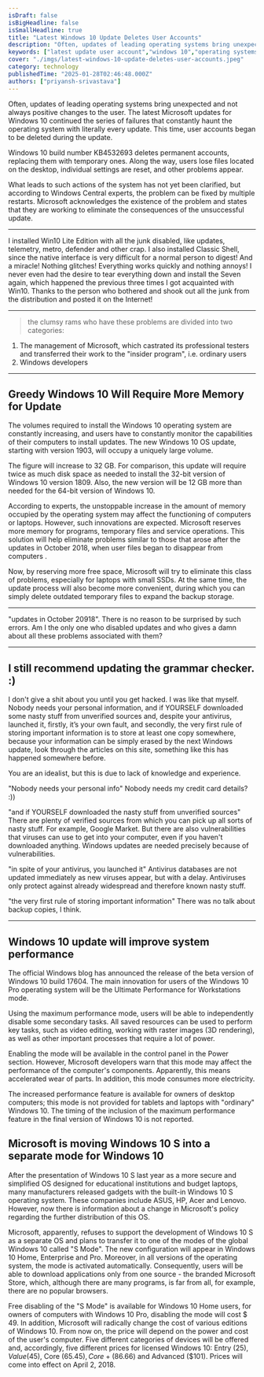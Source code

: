 ```yaml
---
isDraft: false
isBigHeadline: false
isSmallHeadline: true
title: "Latest Windows 10 Update Deletes User Accounts"
description: "Often, updates of leading operating systems bring unexpected and not always positive changes to the user."
keywords: ["latest update user account","windows 10","operating systems bring unexpected"]
cover: "./imgs/latest-windows-10-update-deletes-user-accounts.jpeg"
category: technology
publishedTime: "2025-01-28T02:46:48.000Z"
authors: ["priyansh-srivastava"]
---
```

Often, updates of leading operating systems bring unexpected and not always positive changes to the user. The latest Microsoft updates for Windows 10 continued the series of failures that constantly haunt the operating system with literally every update. This time, user accounts began to be deleted during the update.

Windows 10 build number KB4532693 deletes permanent accounts, replacing them with temporary ones. Along the way, users lose files located on the desktop, individual settings are reset, and other problems appear.

What leads to such actions of the system has not yet been clarified, but according to Windows Central experts, the problem can be fixed by multiple restarts. Microsoft acknowledges the existence of the problem and states that they are working to eliminate the consequences of the unsuccessful update.

---

I installed Win10 Lite Edition with all the junk disabled, like updates, telemetry, metro, defender and other crap. I also installed Classic Shell, since the native interface is very difficult for a normal person to digest!
And a miracle! Nothing glitches! Everything works quickly and nothing annoys! I never even had the desire to tear everything down and install the Seven again, which happened the previous three times I got acquainted with Win10.
Thanks to the person who bothered and shook out all the junk from the distribution and posted it on the Internet!

---
>  the clumsy rams who have these problems
are divided into two categories:
1. The management of Microsoft, which castrated its professional testers and transferred their work to the "insider program", i.e. ordinary users
2. Windows developers
---
## Greedy Windows 10 Will Require More Memory for Update
The volumes required to install the Windows 10 operating system are constantly increasing, and users have to constantly monitor the capabilities of their computers to install updates. The new Windows 10 OS update, starting with version 1903, will occupy a uniquely large volume.

The figure will increase to 32 GB. For comparison, this update will require twice as much disk space as needed to install the 32-bit version of Windows 10 version 1809. Also, the new version will be 12 GB more than needed for the 64-bit version of Windows 10.

According to experts, the unstoppable increase in the amount of memory occupied by the operating system may affect the functioning of computers or laptops. However, such innovations are expected. Microsoft reserves more memory for programs, temporary files and service operations. This solution will help eliminate problems similar to those that arose after the updates in October 2018, when user files began to disappear from computers .

Now, by reserving more free space, Microsoft will try to eliminate this class of problems, especially for laptops with small SSDs. At the same time, the update process will also become more convenient, during which you can simply delete outdated temporary files to expand the backup storage.

---
"updates in October 20918". There is no reason to be surprised by such errors.
Am I the only one who disabled updates and who gives a damn about all these problems associated with them?

---
I still recommend updating the grammar checker. :)
---
I don't give a shit about you until you get hacked. I was like that myself.
Nobody needs your personal information, and if YOURSELF downloaded some nasty stuff from unverified sources and, despite your antivirus, launched it, firstly, it’s your own fault, and secondly, the very first rule of storing important information is to store at least one copy somewhere, because your information can be simply erased by the next Windows update, look through the articles on this site, something like this has happened somewhere before.

You are an idealist, but this is due to lack of knowledge and experience.

"Nobody needs your personal info"
Nobody needs my credit card details? :))

"and if YOURSELF downloaded the nasty stuff from unverified sources"
There are plenty of verified sources from which you can pick up all sorts of nasty stuff. For example, Google Market. But there are also vulnerabilities that viruses can use to get into your computer, even if you haven't downloaded anything. Windows updates are needed precisely because of vulnerabilities.

"in spite of your antivirus, you launched it"
Antivirus databases are not updated immediately as new viruses appear, but with a delay. Antiviruses only protect against already widespread and therefore known nasty stuff.

"the very first rule of storing important information"
There was no talk about backup copies, I think.


---

## Windows 10 update will improve system performance
The official Windows blog has announced the release of the beta version of Windows 10 build 17604. The main innovation for users of the Windows 10 Pro operating system will be the Ultimate Performance for Workstations mode.

Using the maximum performance mode, users will be able to independently disable some secondary tasks. All saved resources can be used to perform key tasks, such as video editing, working with raster images (3D rendering), as well as other important processes that require a lot of power.

Enabling the mode will be available in the control panel in the Power section. However, Microsoft developers warn that this mode may affect the performance of the computer's components. Apparently, this means accelerated wear of parts. In addition, this mode consumes more electricity.

The increased performance feature is available for owners of desktop computers; this mode is not provided for tablets and laptops with "ordinary" Windows 10. The timing of the inclusion of the maximum performance feature in the final version of Windows 10 is not reported.

## Microsoft is moving Windows 10 S into a separate mode for Windows 10
After the presentation of Windows 10 S last year as a more secure and simplified OS designed for educational institutions and budget laptops, many manufacturers released gadgets with the built-in Windows 10 S operating system. These companies include ASUS, HP, Acer and Lenovo. However, now there is information about a change in Microsoft's policy regarding the further distribution of this OS.

Microsoft, apparently, refuses to support the development of Windows 10 S as a separate OS and plans to transfer it to one of the modes of the global Windows 10 called "S Mode". The new configuration will appear in Windows 10 Home, Enterprise and Pro. Moreover, in all versions of the operating system, the mode is activated automatically. Consequently, users will be able to download applications only from one source - the branded Microsoft Store, which, although there are many programs, is far from all, for example, there are no popular browsers.

Free disabling of the "S Mode" is available for Windows 10 Home users, for owners of computers with Windows 10 Pro, disabling the mode will cost $ 49. In addition, Microsoft will radically change the cost of various editions of Windows 10. From now on, the price will depend on the power and cost of the user's computer. Five different categories of devices will be offered and, accordingly, five different prices for licensed Windows 10: Entry ($25), Value ($45), Core ($65.45), Core+ ($86.66) and Advanced ($101). Prices will come into effect on April 2, 2018.